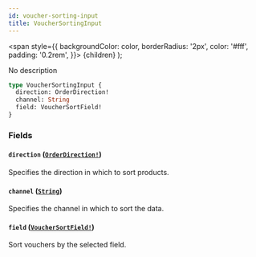 ```yaml
---
id: voucher-sorting-input
title: VoucherSortingInput
---
```


<span
style={{
      backgroundColor: color,
      borderRadius: '2px',
      color: '#fff',
      padding: '0.2rem',
    }}>
{children}
</span>
);

No description

```graphql
type VoucherSortingInput {
  direction: OrderDirection!
  channel: String
  field: VoucherSortField!
}
```

### Fields

#### `direction` ([`OrderDirection!`](/api-reference/enums/order-direction.mdx))

Specifies the direction in which to sort products.

#### `channel` ([`String`](/api-reference/scalars/string.mdx))

Specifies the channel in which to sort the data.

#### `field` ([`VoucherSortField!`](/api-reference/enums/voucher-sort-field.mdx))

Sort vouchers by the selected field.
